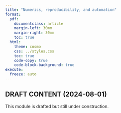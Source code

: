 ```yaml
---
title: "Numerics, reproducibility, and automation"
format:
  pdf:
    documentclass: article
    margin-left: 30mm
    margin-right: 30mm
    toc: true
  html:
    theme: cosmo
    css: ../styles.css
    toc: true
    code-copy: true
    code-block-background: true
execute:
  freeze: auto
---
```


::: {.callout-warning}
## DRAFT CONTENT (2024-08-01)
This module is drafted but still under construction.
:::
